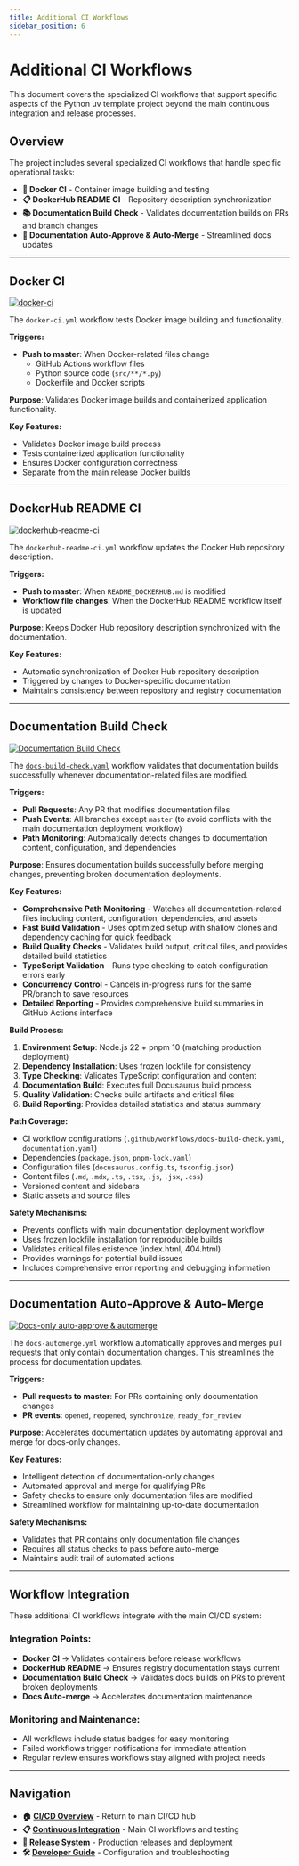 ```yaml
---
title: Additional CI Workflows
sidebar_position: 6
---
```


# Additional CI Workflows

This document covers the specialized CI workflows that support specific aspects of the Python uv template project beyond the main continuous integration and release processes.

## Overview

The project includes several specialized CI workflows that handle specific operational tasks:

- **🐳 Docker CI** - Container image building and testing
- **📋 DockerHub README CI** - Repository description synchronization
- **📚 Documentation Build Check** - Validates documentation builds on PRs and branch changes
- **🤖 Documentation Auto-Approve & Auto-Merge** - Streamlined docs updates

---

## Docker CI

[![docker-ci](https://github.com/Chisanan232/Template-Python-UV-Project/actions/workflows/docker-ci.yml/badge.svg)](https://github.com/Chisanan232/Template-Python-UV-Project/actions/workflows/docker-ci.yml)

The `docker-ci.yml` workflow tests Docker image building and functionality.

**Triggers:**
- **Push to master**: When Docker-related files change
  - GitHub Actions workflow files
  - Python source code (`src/**/*.py`)
  - Dockerfile and Docker scripts

**Purpose**: Validates Docker image builds and containerized application functionality.

**Key Features:**
- Validates Docker image build process
- Tests containerized application functionality
- Ensures Docker configuration correctness
- Separate from the main release Docker builds

---

## DockerHub README CI

[![dockerhub-readme-ci](https://github.com/Chisanan232/Template-Python-UV-Project/actions/workflows/dockerhub-readme-ci.yml/badge.svg)](https://github.com/Chisanan232/Template-Python-UV-Project/actions/workflows/dockerhub-readme-ci.yml)

The `dockerhub-readme-ci.yml` workflow updates the Docker Hub repository description.

**Triggers:**
- **Push to master**: When `README_DOCKERHUB.md` is modified
- **Workflow file changes**: When the DockerHub README workflow itself is updated

**Purpose**: Keeps Docker Hub repository description synchronized with the documentation.

**Key Features:**
- Automatic synchronization of Docker Hub repository description
- Triggered by changes to Docker-specific documentation
- Maintains consistency between repository and registry documentation

---

## Documentation Build Check

[![Documentation Build Check](https://github.com/Chisanan232/slack-mcp-server/actions/workflows/docs-build-check.yaml/badge.svg)](https://github.com/Chisanan232/slack-mcp-server/actions/workflows/docs-build-check.yaml)

The [`docs-build-check.yaml`](https://github.com/Chisanan232/slack-mcp-server/blob/master/.github/workflows/docs-build-check.yaml) workflow validates that documentation builds successfully whenever documentation-related files are modified.

**Triggers:**
- **Pull Requests**: Any PR that modifies documentation files
- **Push Events**: All branches except `master` (to avoid conflicts with the main documentation deployment workflow)
- **Path Monitoring**: Automatically detects changes to documentation content, configuration, and dependencies

**Purpose**: Ensures documentation builds successfully before merging changes, preventing broken documentation deployments.

**Key Features:**
- **Comprehensive Path Monitoring** - Watches all documentation-related files including content, configuration, dependencies, and assets
- **Fast Build Validation** - Uses optimized setup with shallow clones and dependency caching for quick feedback
- **Build Quality Checks** - Validates build output, critical files, and provides detailed build statistics
- **TypeScript Validation** - Runs type checking to catch configuration errors early
- **Concurrency Control** - Cancels in-progress runs for the same PR/branch to save resources
- **Detailed Reporting** - Provides comprehensive build summaries in GitHub Actions interface

**Build Process:**
1. **Environment Setup**: Node.js 22 + pnpm 10 (matching production deployment)
2. **Dependency Installation**: Uses frozen lockfile for consistency
3. **Type Checking**: Validates TypeScript configuration and content
4. **Documentation Build**: Executes full Docusaurus build process
5. **Quality Validation**: Checks build artifacts and critical files
6. **Build Reporting**: Provides detailed statistics and status summary

**Path Coverage:**
- CI workflow configurations (`.github/workflows/docs-build-check.yaml`, `documentation.yaml`)
- Dependencies (`package.json`, `pnpm-lock.yaml`)
- Configuration files (`docusaurus.config.ts`, `tsconfig.json`)
- Content files (`.md`, `.mdx`, `.ts`, `.tsx`, `.js`, `.jsx`, `.css`)
- Versioned content and sidebars
- Static assets and source files

**Safety Mechanisms:**
- Prevents conflicts with main documentation deployment workflow
- Uses frozen lockfile installation for reproducible builds
- Validates critical files existence (index.html, 404.html)
- Provides warnings for potential build issues
- Includes comprehensive error reporting and debugging information

---

## Documentation Auto-Approve & Auto-Merge

[![Docs-only auto-approve & automerge](https://github.com/Chisanan232/Template-Python-UV-Project/actions/workflows/docs-automerge.yml/badge.svg)](https://github.com/Chisanan232/Template-Python-UV-Project/actions/workflows/docs-automerge.yml)

The `docs-automerge.yml` workflow automatically approves and merges pull requests that only contain documentation changes. This streamlines the process for documentation updates.

**Triggers:**
- **Pull requests to master**: For PRs containing only documentation changes
- **PR events**: `opened`, `reopened`, `synchronize`, `ready_for_review`

**Purpose**: Accelerates documentation updates by automating approval and merge for docs-only changes.

**Key Features:**
- Intelligent detection of documentation-only changes
- Automated approval and merge for qualifying PRs
- Safety checks to ensure only documentation files are modified
- Streamlined workflow for maintaining up-to-date documentation

**Safety Mechanisms:**
- Validates that PR contains only documentation file changes
- Requires all status checks to pass before auto-merge
- Maintains audit trail of automated actions

---

## Workflow Integration

These additional CI workflows integrate with the main CI/CD system:

### **Integration Points:**
- **Docker CI** → Validates containers before release workflows 
- **DockerHub README** → Ensures registry documentation stays current
- **Documentation Build Check** → Validates docs builds on PRs to prevent broken deployments
- **Docs Auto-merge** → Accelerates documentation maintenance

### **Monitoring and Maintenance:**
- All workflows include status badges for easy monitoring
- Failed workflows trigger notifications for immediate attention
- Regular review ensures workflows stay aligned with project needs

---

## Navigation

- **🏠 [CI/CD Overview](./index.mdx)** - Return to main CI/CD hub
- **📋 [Continuous Integration](./continuous-integration.mdx)** - Main CI workflows and testing
- **🔄 [Release System](./release-system.mdx)** - Production releases and deployment
- **🛠️ [Developer Guide](./developer-guide.mdx)** - Configuration and troubleshooting

